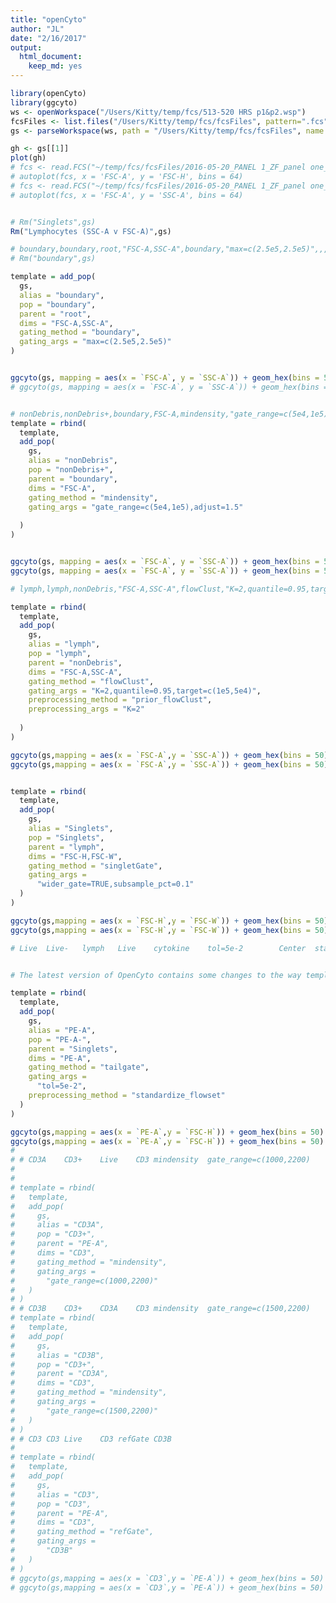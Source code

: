 ```yaml
---
title: "openCyto"
author: "JL"
date: "2/16/2017"
output: 
  html_document: 
    keep_md: yes
---
```



```r
library(openCyto)
library(ggcyto)
ws <- openWorkspace("/Users/Kitty/temp/fcs/513-520 HRS p1&p2.wsp")
fcsFiles <- list.files("/Users/Kitty/temp/fcs/fcsFiles", pattern=".fcs",full = FALSE)
gs <- parseWorkspace(ws, path = "/Users/Kitty/temp/fcs/fcsFiles", name = 1,subset=fcsFiles,isNcdf = FALSE)
```


```r
gh <- gs[[1]]
plot(gh)
# fcs <- read.FCS("~/temp/fcs/fcsFiles/2016-05-20_PANEL 1_ZF_panel one_F1631997_009.fcs", transformation = FALSE)
# autoplot(fcs, x = 'FSC-A', y = 'FSC-H', bins = 64)
# fcs <- read.FCS("~/temp/fcs/fcsFiles/2016-05-20_PANEL 1_ZF_panel one_F1631993_003.fcs", transformation = FALSE)
# autoplot(fcs, x = 'FSC-A', y = 'SSC-A', bins = 64)


# Rm("Singlets",gs)
Rm("Lymphocytes (SSC-A v FSC-A)",gs)

# boundary,boundary,root,"FSC-A,SSC-A",boundary,"max=c(2.5e5,2.5e5)",,,,
# Rm("boundary",gs)

template = add_pop(
  gs,
  alias = "boundary",
  pop = "boundary",
  parent = "root",
  dims = "FSC-A,SSC-A",
  gating_method = "boundary",
  gating_args = "max=c(2.5e5,2.5e5)"
)


ggcyto(gs, mapping = aes(x = `FSC-A`, y = `SSC-A`)) + geom_hex(bins = 50) + geom_gate("boundary") + xlim(c(0, 2e5))
# ggcyto(gs, mapping = aes(x = `FSC-A`, y = `SSC-A`)) + geom_hex(bins = 50) + geom_gate("boundary")+ scale_x_flowJo_biexp()+ scale_y_flowJo_biexp()


# nonDebris,nonDebris+,boundary,FSC-A,mindensity,"gate_range=c(5e4,1e5),adjust=1.5",,,,
template = rbind(
  template,
  add_pop(
    gs,
    alias = "nonDebris",
    pop = "nonDebris+",
    parent = "boundary",
    dims = "FSC-A",
    gating_method = "mindensity",
    gating_args = "gate_range=c(5e4,1e5),adjust=1.5"
    
  )
)


ggcyto(gs, mapping = aes(x = `FSC-A`, y = `SSC-A`)) + geom_hex(bins = 50) + geom_gate("nonDebris") + xlim(c(0, 2e5))
ggcyto(gs, mapping = aes(x = `FSC-A`, y = `SSC-A`)) + geom_hex(bins = 50) + geom_gate("nonDebris")+ scale_x_flowJo_biexp()+ scale_y_flowJo_biexp()

# lymph,lymph,nonDebris,"FSC-A,SSC-A",flowClust,"K=2,quantile=0.95,target=c(1e5,5e4)",,,prior_flowClust,K=2

template = rbind(
  template,
  add_pop(
    gs,
    alias = "lymph",
    pop = "lymph",
    parent = "nonDebris",
    dims = "FSC-A,SSC-A",
    gating_method = "flowClust",
    gating_args = "K=2,quantile=0.95,target=c(1e5,5e4)",
    preprocessing_method = "prior_flowClust",
    preprocessing_args = "K=2"
    
  )
)

ggcyto(gs,mapping = aes(x = `FSC-A`,y = `SSC-A`)) + geom_hex(bins = 50) + geom_gate("lymph") + xlim(c(0,2e5))
ggcyto(gs,mapping = aes(x = `FSC-A`,y = `SSC-A`)) + geom_hex(bins = 50) + geom_gate("lymph")+ scale_x_flowJo_biexp()+ scale_y_flowJo_biexp()


template = rbind(
  template,
  add_pop(
    gs,
    alias = "Singlets",
    pop = "Singlets",
    parent = "lymph",
    dims = "FSC-H,FSC-W",
    gating_method = "singletGate",
    gating_args =
      "wider_gate=TRUE,subsample_pct=0.1"
  )
)

ggcyto(gs,mapping = aes(x = `FSC-H`,y = `FSC-W`)) + geom_hex(bins = 50) + geom_gate("Singlets") + xlim(c(0,2e5))
ggcyto(gs,mapping = aes(x = `FSC-H`,y = `FSC-W`)) + geom_hex(bins = 50) + geom_gate("Singlets")+ scale_x_flowJo_biexp()+ scale_y_flowJo_biexp()

# Live	Live-	lymph	Live	cytokine	tol=5e-2		Center	standardize_flowset


# The latest version of OpenCyto contains some changes to the way templates are written for cytokine or tailgate gates. We have moved the preprocessing for tailgate to be explicit. The collapseDataForGating should be set to FALSE and the preprocessing_method should be set to standardize_flowset, in order to get the same behavior as previously by default when collapseDataForGating was set to TRUE.

template = rbind(
  template,
  add_pop(
    gs,
    alias = "PE-A",
    pop = "PE-A-",
    parent = "Singlets",
    dims = "PE-A",
    gating_method = "tailgate",
    gating_args =
      "tol=5e-2",
    preprocessing_method = "standardize_flowset"
  )
)

ggcyto(gs,mapping = aes(x = `PE-A`,y = `FSC-H`)) + geom_hex(bins = 50) + geom_gate("PE-A") + xlim(c(0,2e5))
ggcyto(gs,mapping = aes(x = `PE-A`,y = `FSC-H`)) + geom_hex(bins = 50) + geom_gate("PE-A")+ scale_x_flowJo_biexp()+ scale_y_flowJo_biexp()
# 
# # CD3A	CD3+	Live	CD3	mindensity	gate_range=c(1000,2200)
# 
# 
# template = rbind(
#   template,
#   add_pop(
#     gs,
#     alias = "CD3A",
#     pop = "CD3+",
#     parent = "PE-A",
#     dims = "CD3",
#     gating_method = "mindensity",
#     gating_args =
#       "gate_range=c(1000,2200)"
#   )
# )
# # CD3B	CD3+	CD3A	CD3	mindensity	gate_range=c(1500,2200)
# template = rbind(
#   template,
#   add_pop(
#     gs,
#     alias = "CD3B",
#     pop = "CD3+",
#     parent = "CD3A",
#     dims = "CD3",
#     gating_method = "mindensity",
#     gating_args =
#       "gate_range=c(1500,2200)"
#   )
# )
# # CD3	CD3	Live	CD3	refGate	CD3B
# 
# template = rbind(
#   template,
#   add_pop(
#     gs,
#     alias = "CD3",
#     pop = "CD3",
#     parent = "PE-A",
#     dims = "CD3",
#     gating_method = "refGate",
#     gating_args =
#       "CD3B"
#   )
# )
# ggcyto(gs,mapping = aes(x = `CD3`,y = `PE-A`)) + geom_hex(bins = 50) + geom_gate("CD3") + xlim(c(0,2e5))
# ggcyto(gs,mapping = aes(x = `CD3`,y = `PE-A`)) + geom_hex(bins = 50) + geom_gate("PE-A")+ scale_x_flowJo_biexp()+ scale_y_flowJo_biexp()
```

